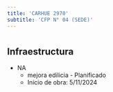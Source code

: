 ```yaml
---
title: 'CARHUE 2970'
subtitle: 'CFP N° 04 (SEDE)'
---
```


#
## Infraestructura

* NA 
    + mejora edilicia - Planificado 
    + Inicio de obra: 5/11/2024 




